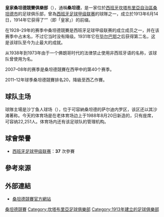 {{noteTA|G1=足球|G2=laliga}}
{{Infobox football club
| clubname   = 桑坦德<br />''Racing de Santander''
| image      = [[File:Racing_de_Santander_escudo.png|180px]]
| fullname   = Real Racing Club de Santander
| nickname   = ''Racinguistas''、''Verdiblancos''、 <br />''Montañeses''
| founded    = 1913年 <ref>http://sports.now.com/home/football/LaLigaTeam?id=012</ref>
| ground     = {{tsl|en|El Sardinero||沙丁鱼人球场}}（El Sardinero）
| capacity   = 22,400
| city       = [[桑坦德_(西班牙)|桑坦德]]，[[坎塔布里亞|坎塔布里亞]]
| chairman   = Francisco Pernía
| manager    = {{le|Javi Rozada}}
| league     = [[西班牙足球乙级联赛|西班牙足球乙级联赛]]
| season     = 2021–22
| position   = [[西班牙皇家足協甲組聯賽|西皇甲]]第1組，第 1 位（升班）
| pattern_la1 = _racsant2021h
| pattern_b1 = _racsant2021h
| pattern_ra1 = _racsant2021h
| pattern_sh1 = 
| pattern_so1 = 
| leftarm1 = ffffff
| body1 = ffffff
| rightarm1 = ffffff
| shorts1 = 000000
| socks1 = 007130
| pattern_la2 = _racsant2021a
| pattern_b2 = _racsant2021a
| pattern_ra2 = _racsant2021a
| pattern_sh2 = 
| pattern_so2 = 
| leftarm2 = FF0000
| body2 = FF0000
| rightarm2 = FF0000
| shorts2 = FFFFFF
| socks2 = FFFFFF
| pattern_la3 = _pumafinal21n
| pattern_b3 = _pumafinal21n
| pattern_ra3 = _pumafinal21n
| pattern_sh3 = 
| pattern_so3 = 
|leftarm3           = 000060
|body3              = 000060
|rightarm3          = 000060
|shorts3            = 000060
|socks3             = 000060
}}
'''皇家桑坦德競賽俱樂部'''（{{lang-es|'''Real Racing Club de Santander'''}}），通稱'''桑坦德'''，是一家位於[[西班牙|西班牙]][[坎塔布里亞|坎塔布里亞自治區]][[桑坦德_(西班牙)|桑坦德市]]的足球俱乐部，曾為[[西甲|西班牙足球甲级联赛]]的球隊之一，成立於1913年6月14日，1914年它获得了“{{lang|es|Real}}”（即「皇家」）的前缀。

在1928–29年的赛季中桑坦德競賽是西班牙足球甲级联赛的成立成员之一，并在该赛季中占末名，不过它当时没有降级。1931年它在[[毕尔巴鄂竞技俱乐部|毕尔巴鄂]]之后获得第二名，这是该球队至今为止最大的成就。

从1938年到1973年由于一个佛朗哥时代的法律禁止使用非西班牙语的名称，该球队曾使用{{lang|es|Real Sociedad Deportiva Santander}}为名。

2007–08年的赛季是桑坦德競賽在西甲中的第40个赛季。

2011–12年球季桑坦德競賽排名20，降級至西乙作賽。

==球队主场==
球隊主場是沙丁鱼人球场（{{lang|es|Campos de Sport del Sardinero}}），位于可容納桑坦德的萨尔迪内罗区，该区还以其沙滩著称。今天的体育场是在老体育场边上于1988年8月20日新造的，只有座席，可容纳22,251人。体育场内还有该足球队的管理机构。

==球會榮譽==
* [[西班牙足球甲级联赛|西班牙足球甲级联赛]]：'''37''' 次參賽

==參考來源==
<references/>

==外部連結==
* [http://www.realracingclub.es/ 桑坦德競賽官方網站] {{Wayback|url=http://www.realracingclub.es/ |date=20080201145434 }}

{{DEFAULTSORT:Santander}}
{{西甲賽季}}

[[Category:桑坦德競賽|]]
[[Category:坎塔布里亞足球俱樂部|Category:坎塔布里亞足球俱樂部]]
[[Category:1913年建立的足球俱樂部|Category:1913年建立的足球俱樂部]]